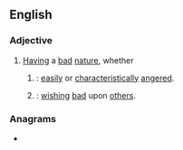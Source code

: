 ==English==

===Adjective===
{{en-adj|head=[[ill]]-[[natured]]}}

# [[having|Having]] a [[bad]] [[nature]], whether
## {{altname|bad-tempered|lang=en|nodot=a}}: [[easily]] or [[characteristically]] [[angered]].
## {{altname|malevolent|lang=en|nodot=a}}: [[wish]]ing [[bad]] upon [[other]]s.

===Anagrams===
* {{anagrams|en|laternulid|untrialled}}